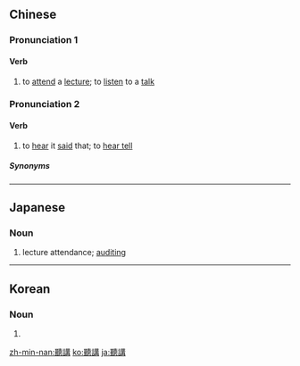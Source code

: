 {{also|听讲}}
==Chinese==
{{zh-forms|s=听讲}}

===Pronunciation 1===
{{zh-pron
|m=tīngjiǎng
|c=teng1 gong2,ting1 gong2,ting3 gong2
|c_note=teng1 gong2 - vernacular; ting1 gong2, ting3 gong2 - literary
|h=pfs=thâng-kóng
|mn=thiaⁿ-káng
|cat=v
}}

====Verb====
{{zh-verb}}

# to [[attend]] a [[lecture]]; to [[listen]] to a [[talk]]

===Pronunciation 2===
{{zh-pron
|c=teng1 gong2
|h=pfs=thâng-kóng
|mn=xm,zz,tw:thiaⁿ-kóng
|cat=v
}}

====Verb====
{{zh-verb}}

# {{lb|zh|Cantonese|Hakka|Min Nan}} to [[hear]] it [[said]] that; to [[hear tell]]

=====Synonyms=====
{{zh-dial|聽說}}

----

==Japanese==
{{ja-kanjitab|ちょう|こう|yomi=on}}

===Noun===
{{ja-noun|ちょうこう|shin=聴講}}

# lecture attendance; [[auditing]]

----

==Korean==
{{ko-hanjatab}}

===Noun===
{{ko-noun|hj|rv=|hangeul=청강}}

# {{hanja form of|청강|lecture attendance; [[auditing]]}}

[[zh-min-nan:聽講]]
[[ko:聽講]]
[[ja:聽講]]